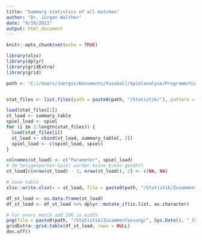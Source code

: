 ```yaml
---
title: "Summary statistics of all matches"
author: "Dr. Jürgen Walther"
date: "9/19/2021"
output: html_document
---
```


```r
knitr::opts_chunk$set(echo = TRUE)
```

```r
library(xlsx)
library(dplyr)
library(gridExtra)
library(grid)
```



```r

path <- "C://Users/Juergis/Documents/Fussball/Spielanalyse/Programm/Videoanalyse/WFV"


stat_files <- list.files(path = paste0(path, "/Statistik/"), pattern = "*Rdata", full.names = TRUE)

load(stat_files[1])
st_load <- summary_table
spiel_load <- spiel
for (i in 2:length(stat_files)) {
  load(stat_files[i])
  st_load <- cbind(st_load, summary_table[, 2])
  spiel_load <- c(spiel_load, spiel)
}

colnames(st_load) <- c("Parameter", spiel_load)
# Im Seligenporten-Spiel wurden keine Ecken gezählt
st_load[c(nrow(st_load) - 1, nrow(st_load)), 2] <- c(NA, NA)

# Save table
xlsx::write.xlsx(x = st_load, file = paste0(path, "/Statistik/Zusammenfassung/", Sys.Date(), "_Statistiken_kombiniert.xlsx"), row.names = FALSE)

df_st_load <- as.data.frame(st_load)
df_st_load <- df_st_load %>% dplyr::mutate_if(is.list, as.character)

# For every match add 100 in width
png(file = paste0(path, "/Statistik/Zusammenfassung/", Sys.Date(), "_Statistiken_kombiniert.png"), height = 750, width = 700 + length(stat_files) * 95)
gridExtra::grid.table(df_st_load, rows = NULL)
dev.off()
```
